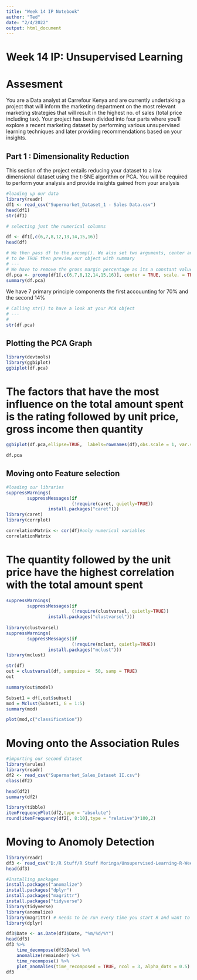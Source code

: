 ```yaml
---
title: "Week 14 IP Notebook"
author: "Ted"
date: "2/4/2022"
output: html_document
---
```


# Week 14 IP: Unsupervised Learning 

# Assesment 

You are a Data analyst at Carrefour Kenya and are currently undertaking a project that will inform the marketing department on the most relevant marketing strategies that will result in the highest no. of sales (total price including tax). Your project has been divided into four parts where you'll explore a recent marketing dataset by performing various unsupervised learning techniques and later providing recommendations based on your insights.

## Part 1 : Dimensionality Reduction 

This section of the project entails reducing your dataset to a low dimensional dataset using the t-SNE algorithm or PCA. You will be required to perform your analysis and provide insights gained from your analysis

```r

#loading up our data 
library(readr)
df1 <- read_csv("Supermarket_Dataset_1 - Sales Data.csv")
head(df1)
str(df1)
```

```r

# selecting just the numerical columns

df <- df1[,c(6,7,8,12,13,14,15,16)]
head(df)
```
```r

# We then pass df to the prcomp(). We also set two arguments, center and scale, 
# to be TRUE then preview our object with summary
# ---
# We have to remove the gross margin percentage as its a constant value for all the rows
df.pca <- prcomp(df1[,c(6,7,8,12,14,15,16)], center = TRUE, scale. = TRUE)
summary(df.pca)


```

We have 7 primary principle components the first accouunting for 70% and the second 14% 

```r

# Calling str() to have a look at your PCA object
# ---
# 
str(df.pca)

```


## Plotting the PCA Graph

```r

library(devtools)
library(ggbiplot)
ggbiplot(df.pca)
```
# The factors that have the most influence on the total amount spent is the rating followed by unit price, gross income then quantity 
```r

ggbiplot(df.pca,ellipse=TRUE,  labels=rownames(df),obs.scale = 1, var.scale = 1)
```


```r

df.pca
```
## Moving onto Feature selection 

```r
#loading our libraries
suppressWarnings(
        suppressMessages(if
                         (!require(caret, quietly=TRUE))
                install.packages("caret")))
library(caret)
library(corrplot)
```


```r
correlationMatrix <- cor(df)#only numerical variables
correlationMatrix

```
# The quantity followed by the unit price have the highest correlation with the total amount spent 
```r

suppressWarnings(
        suppressMessages(if
                         (!require(clustvarsel, quietly=TRUE))
                install.packages("clustvarsel")))
                         
library(clustvarsel)
suppressWarnings(
        suppressMessages(if
                         (!require(mclust, quietly=TRUE))
                install.packages("mclust")))
library(mclust)

str(df)
out = clustvarsel(df, sampsize =  50, samp = TRUE)
out
```
```r
summary(out$model)
```



```r
Subset1 = df[,out$subset]
mod = Mclust(Subset1, G = 1:5)
summary(mod)
```


```r
plot(mod,c("classification"))

```



# Moving onto the Association Rules

```r
#importing our second dataset
library(arules)
library(readr)
df2 <- read_csv("Supermarket_Sales_Dataset II.csv")
class(df2)
```
```r
head(df2)
summary(df2)
```

```r
library(tibble)
itemFrequencyPlot(df2,type = "absolute")
round(itemFrequency(df2[, 8:10],type = "relative")*100,2)
```


# Moving to Anomoly Detection 

```r
library(readr)
df3 <- read_csv("D:/R Stuff/R Stuff Moringa/Unsupervised-Learning-R-Week-14/Supermarket_Sales_Forecasting - Sales.csv")
head(df3)

#Installing packages
install.packages("anomalize")
install.packages("dplyr")
install.packages("magrittr")
install.packages("tidyverse")
library(tidyverse)
library(anomalize)
library(magrittr) # needs to be run every time you start R and want to use %>%
library(dplyr) 
```

```r
df3$Date <- as.Date(df3$Date, "%m/%d/%Y")
head(df3)
df3 %>%
    time_decompose(df3$Date) %>%
    anomalize(remainder) %>%
    time_recompose() %>%
    plot_anomalies(time_recomposed = TRUE, ncol = 3, alpha_dots = 0.5)
df3

```
